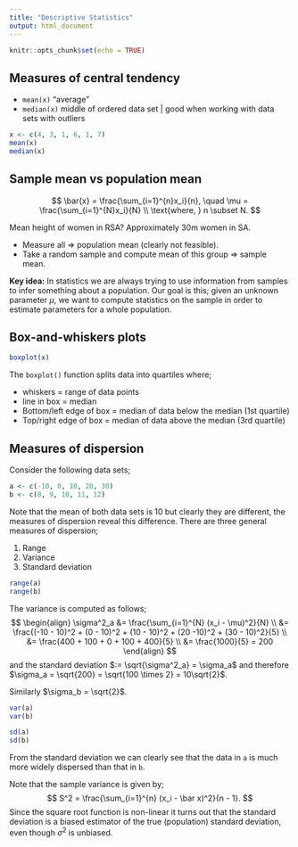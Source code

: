```yaml
---
title: "Descriptive Statistics"
output: html_document
---
```


```r
knitr::opts_chunk$set(echo = TRUE)
```
## Measures of central tendency

* `mean(x)` "average"
* `median(x)` middle of ordered data set | good when working with data sets with outliers

```r
x <- c(4, 3, 1, 6, 1, 7)
mean(x)
median(x)
```
## Sample mean vs population mean

$$
\bar{x} = \frac{\sum_{i=1}^{n}x_i}{n}, \quad \mu = \frac{\sum_{i=1}^{N}x_i}{N} \\
\text{where, } n \subset N.
$$

Mean height of women in RSA? Approximately 30m women in SA. 

- Measure all => population mean (clearly not feasible).
- Take a random sample and compute mean of this group => sample mean.

**Key idea:** In statistics we are always trying to use information from samples to infer something about a population. Our goal is this; given an unknown parameter $\mu$, we want to compute statistics on the sample in order to estimate parameters for a whole population.

## Box-and-whiskers plots

```r
boxplot(x)
```

The `boxplot()` function splits data into quartiles where;

- whiskers = range of data points
- line in box = median
- Bottom/left edge of box = median of data below the median (1st quartile)
- Top/right edge of box = median of data above the median (3rd quartile)

## Measures of dispersion

Consider the following data sets;
```r
a <- c(-10, 0, 10, 20, 30)
b <- c(8, 9, 10, 11, 12)
```
Note that the mean of both data sets is 10 but clearly they are different, the measures of dispersion reveal this difference. There are three general measures of dispersion;

1. Range
2. Variance
3. Standard deviation

```r
range(a)
range(b)
```
The variance is computed as follows;
$$
\begin{align}
\sigma^2_a &= \frac{\sum_{i=1}^{N} (x_i - \mu)^2}{N} \\
  &= \frac{(-10 - 10)^2 + (0 - 10)^2 + (10 - 10)^2 + (20 -10)^2 + (30 - 10)^2}{5} \\
  &= \frac{400 + 100 + 0 + 100 + 400}{5} \\
  &= \frac{1000}{5} = 200
\end{align}
$$
and the standard deviation $:= \sqrt{\sigma^2_a} = \sigma_a$ and therefore $\sigma_a = \sqrt{200} = \sqrt{100 \times 2} = 10\sqrt{2}$.

Similarly $\sigma_b = \sqrt{2}$.
```r
var(a)
var(b)

sd(a)
sd(b)
```
From the standard deviation we can clearly see that the data in `a` is much more widely dispersed than that in `b`.

Note that the sample variance is given by;
$$
S^2 = \frac{\sum_{i=1}^{n} (x_i - \bar x)^2}{n - 1}.
$$
Since the square root function is non-linear it turns out that the standard deviation is a biased estimator of the true (population) standard deviation, even though $\sigma^2$ is unbiased.
